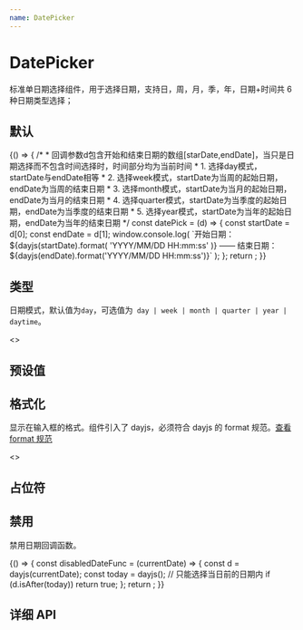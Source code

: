 ```yaml
---
name: DatePicker
---
```



# DatePicker

标准单日期选择组件，用于选择日期，支持日，周，月，季，年，日期+时间共 6 种日期类型选择；

## 默认

<Playground>
  {() => {
    /*
     * 回调参数d包含开始和结束日期的数组[starDate,endDate]，当只是日期选择而不包含时间选择时，时间部分均为当前时间
     * 1. 选择day模式，startDate与endDate相等
     * 2. 选择week模式，startDate为当周的起始日期，endDate为当周的结束日期
     * 3. 选择month模式，startDate为当月的起始日期，endDate为当月的结束日期
     * 4. 选择quarter模式，startDate为当季度的起始日期，endDate为当季度的结束日期
     * 5. 选择year模式，startDate为当年的起始日期，endDate为当年的结束日期
     */
    const datePick = (d) => {
      const startDate = d[0];
      const endDate = d[1];
      window.console.log(
        `开始日期：${dayjs(startDate).format(
          'YYYY/MM/DD HH:mm:ss'
        )} —— 结束日期：${dayjs(endDate).format('YYYY/MM/DD HH:mm:ss')}`
      );
    };
    return <DatePicker onPick={datePick} />;
  }}
</Playground>

## 类型

日期模式，默认值为`day`，可选值为` day | week | month | quarter | year | daytime`。

<Playground>
  <>
    <DatePicker selectionMode="day" />
    <DatePicker selectionMode="week" />
    <DatePicker selectionMode="month" />
    <DatePicker selectionMode="quarter" />
    <DatePicker selectionMode="year" />
    <DatePicker selectionMode="daytime" />
  </>
</Playground>

## 预设值

<Playground>
  <DatePicker defaultDate="2022-2-22" />
</Playground>

## 格式化

显示在输入框的格式。组件引入了 dayjs，必须符合 dayjs 的 format 规范。[查看 format 规范](https://dayjs.gitee.io/docs/zh-CN/display/format)

<Playground>
  <>
    <DatePicker format="YYYY/MM/DD" />
    <DatePicker selectionMode="week" format="YYYY年第w周" />
    <DatePicker selectionMode="quarter" format="YYYY年第Q季度" />
  </>
</Playground>

## 占位符

<Playground>
  <DatePicker placeholder="请请请选择开始日期" />
</Playground>

## 禁用

禁用日期回调函数。

<Playground>
  {() => {
    const disabledDateFunc = (currentDate) => {
      const d = dayjs(currentDate);
      const today = dayjs();
      // 只能选择当日前的日期内
      if (d.isAfter(today)) return true;
    };
    return <DatePicker disabledDateFunc={disabledDateFunc} />;
  }}

</Playground>

## 详细 API

<Props of={DatePicker} />
